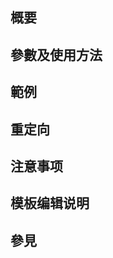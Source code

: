 {{Documentation subpage}}

<!-- 在本行下編輯模板說明 -->
== 概要 ==

== 參數及使用方法 ==

{{collapsible option}}

== 範例 ==

== 重定向 ==

== 注意事项 ==

== 模板编辑说明 ==

== 參見 ==

<includeonly>{{sandbox other||
<!-- 本行下加入模板的分類，跨維基連結加入Wikidata（參見[[Wikipedia:Wikidata]]） -->
[[Category:代谢途径模板]]
}}</includeonly>